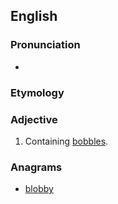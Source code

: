 ==English==

===Pronunciation===
* {{rhymes|ɒbəli|lang=en}}

===Etymology===
{{suffix|en|bobble|y}}

===Adjective===
{{en-adj}}

# Containing [[bobble]]s.

===Anagrams===
* [[blobby#English|blobby]]